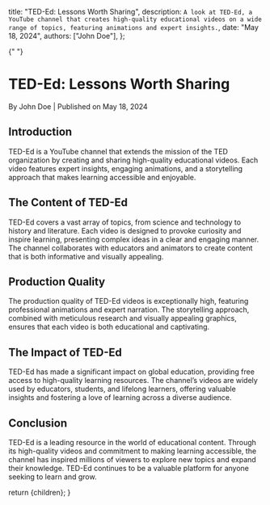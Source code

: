 
  title: "TED-Ed: Lessons Worth Sharing",
  description: `A look at TED-Ed, a YouTube channel that creates high-quality educational videos on a wide range of topics, featuring animations and expert insights.`,
  date: "May 18, 2024",
  authors: ["John Doe"],
};

{" "}

<h1>TED-Ed: Lessons Worth Sharing</h1>
<div className="text-sm text-gray-500 dark:text-gray-400">
  By John Doe | Published on May 18, 2024
</div>
<section id="introduction">
  <h2>Introduction</h2>
  <span>
    TED-Ed is a YouTube channel that extends the mission of the TED organization
    by creating and sharing high-quality educational videos. Each video features
    expert insights, engaging animations, and a storytelling approach that makes
    learning accessible and enjoyable.
  </span>
</section>
<section id="the-content-of-ted-ed">
  <h2>The Content of TED-Ed</h2>
  <span>
    TED-Ed covers a vast array of topics, from science and technology to history
    and literature. Each video is designed to provoke curiosity and inspire
    learning, presenting complex ideas in a clear and engaging manner. The
    channel collaborates with educators and animators to create content that is
    both informative and visually appealing.
  </span>
</section>
<section id="production-quality">
  <h2>Production Quality</h2>
  <span>
    The production quality of TED-Ed videos is exceptionally high, featuring
    professional animations and expert narration. The storytelling approach,
    combined with meticulous research and visually appealing graphics, ensures
    that each video is both educational and captivating.
  </span>
</section>
<section id="the-impact-of-ted-ed">
  <h2>The Impact of TED-Ed</h2>
  <span>
    TED-Ed has made a significant impact on global education, providing free
    access to high-quality learning resources. The channel’s videos are widely
    used by educators, students, and lifelong learners, offering valuable
    insights and fostering a love of learning across a diverse audience.
  </span>
</section>
<section id="conclusion">
  <h2>Conclusion</h2>
  <span>
    TED-Ed is a leading resource in the world of educational content. Through
    its high-quality videos and commitment to making learning accessible, the
    channel has inspired millions of viewers to explore new topics and expand
    their knowledge. TED-Ed continues to be a valuable platform for anyone
    seeking to learn and grow.
  </span>
</section>

  return <MdxLayout>{children}</MdxLayout>;
}
